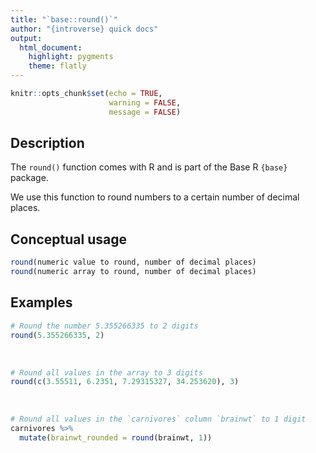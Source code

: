 ```yaml
---
title: "`base::round()`"
author: "{introverse} quick docs"
output: 
  html_document:
    highlight: pygments
    theme: flatly
---
```



```r
knitr::opts_chunk$set(echo = TRUE, 
                      warning = FALSE, 
                      message = FALSE)
```


## Description

The `round()` function comes with R and is part of the Base R `{base}` package.
  
We use this function to round numbers to a certain number of decimal places. 

## Conceptual usage 

```r
round(numeric value to round, number of decimal places)
round(numeric array to round, number of decimal places)
```

## Examples


```r
# Round the number 5.355266335 to 2 digits
round(5.355266335, 2)
```

<br>

```r
# Round all values in the array to 3 digits
round(c(3.55511, 6.2351, 7.29315327, 34.253620), 3)
```

<br>

```r
# Round all values in the `carnivores` column `brainwt` to 1 digit
carnivores %>%
  mutate(brainwt_rounded = round(brainwt, 1))
```

